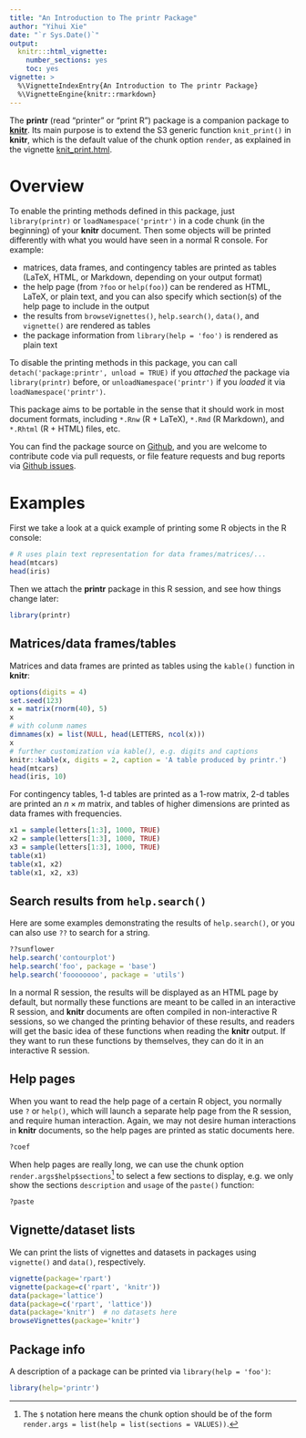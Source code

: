 ```yaml
---
title: "An Introduction to The printr Package"
author: "Yihui Xie"
date: "`r Sys.Date()`"
output:
  knitr:::html_vignette:
    number_sections: yes
    toc: yes
vignette: >
  %\VignetteIndexEntry{An Introduction to The printr Package}
  %\VignetteEngine{knitr::rmarkdown}
---
```


The **printr** (read "printer" or "print R") package is a companion package to
[**knitr**](http://yihui.name/knitr). Its main purpose is to extend the S3
generic function `knit_print()` in **knitr**, which is the default value of the
chunk option `render`, as explained in the vignette
[knit_print.html](http://cran.rstudio.com/web/packages/knitr/vignettes/knit_print.html).

# Overview

To enable the printing methods defined in this package, just `library(printr)` or `loadNamespace('printr')`
in a code chunk (in the beginning) of your **knitr** document. Then some objects
will be printed differently with what you would have seen in a normal R console.
For example:

- matrices, data frames, and contingency tables are printed as tables (LaTeX,
  HTML, or Markdown, depending on your output format)
- the help page (from `?foo` or `help(foo)`) can be rendered as HTML, LaTeX, or
  plain text, and you can also specify which section(s) of the help page to
  include in the output
- the results from `browseVignettes()`, `help.search()`, `data()`, and
  `vignette()` are rendered as tables
- the package information from `library(help = 'foo')` is rendered as plain text

To disable the printing methods in this package, you can call
`detach('package:printr', unload = TRUE)` if you _attached_ the package via
`library(printr)` before, or `unloadNamespace('printr')` if you _loaded_ it via
`loadNamespace('printr')`.

This package aims to be portable in the sense that it should work in most
document formats, including `*.Rnw` (R + LaTeX), `*.Rmd` (R Markdown), and
`*.Rhtml` (R + HTML) files, etc.

You can find the package source on [Github](https://github.com/yihui/printr),
and you are welcome to contribute code via pull requests, or file feature
requests and bug reports via [Github
issues](https://github.com/yihui/printr/issues).

# Examples

First we take a look at a quick example of printing some R objects in the R
console:

```r
# R uses plain text representation for data frames/matrices/...
head(mtcars)
head(iris)
```

Then we attach the **printr** package in this R session, and see how things
change later:

```r
library(printr)
```

## Matrices/data frames/tables

Matrices and data frames are printed as tables using the `kable()` function in
**knitr**:

```r
options(digits = 4)
set.seed(123)
x = matrix(rnorm(40), 5)
x
# with colunm names
dimnames(x) = list(NULL, head(LETTERS, ncol(x)))
x
# further customization via kable(), e.g. digits and captions
knitr::kable(x, digits = 2, caption = 'A table produced by printr.')
head(mtcars)
head(iris, 10)
```

For contingency tables, 1-d tables are printed as a 1-row matrix, 2-d tables are
printed an $n \times m$ matrix, and tables of higher dimensions are printed as
data frames with frequencies.

```r
x1 = sample(letters[1:3], 1000, TRUE)
x2 = sample(letters[1:3], 1000, TRUE)
x3 = sample(letters[1:3], 1000, TRUE)
table(x1)
table(x1, x2)
table(x1, x2, x3)
```

## Search results from `help.search()`

Here are some examples demonstrating the results of `help.search()`, or you can
also use `??` to search for a string.

```r
??sunflower
help.search('contourplot')
help.search('foo', package = 'base')
help.search('foooooooo', package = 'utils')
```

In a normal R session, the results will be displayed as an HTML page by default,
but normally these functions are meant to be called in an interactive R session,
and **knitr** documents are often compiled in non-interactive R sessions, so we
changed the printing behavior of these results, and readers will get the basic
idea of these functions when reading the **knitr** output. If they want to run
these functions by themselves, they can do it in an interactive R session.

## Help pages

When you want to read the help page of a certain R object, you normally use `?`
or `help()`, which will launch a separate help page from the R session, and
require human interaction. Again, we may not desire human interactions in
**knitr** documents, so the help pages are printed as static documents here.

```r
?coef
```

When help pages are really long, we can use the chunk option
`render.args$help$sections`^[The `$` notation here means the chunk option should
be of the form `render.args = list(help = list(sections = VALUES))`.] to select
a few sections to display, e.g. we only show the sections `description` and
`usage` of the `paste()` function:

```r
?paste
```

## Vignette/dataset lists

We can print the lists of vignettes and datasets in packages using `vignette()`
and `data()`, respectively.

```r
vignette(package='rpart')
vignette(package=c('rpart', 'knitr'))
data(package='lattice')
data(package=c('rpart', 'lattice'))
data(package='knitr')  # no datasets here
browseVignettes(package='knitr')
```

## Package info

A description of a package can be printed via `library(help = 'foo')`:

```r
library(help='printr')
```
